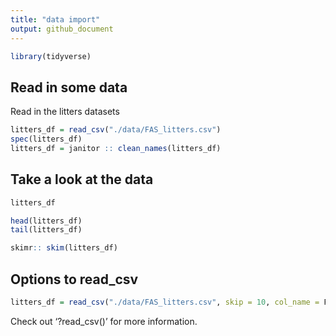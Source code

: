 ```yaml
---
title: "data import"
output: github_document
---
```


```r
library(tidyverse)
```

## Read in some data

Read in the litters datasets

```r
litters_df = read_csv("./data/FAS_litters.csv")
spec(litters_df)
litters_df = janitor :: clean_names(litters_df)
```

## Take a look at the data

```r
litters_df
```

```r
head(litters_df)
tail(litters_df)
```

```r
skimr:: skim(litters_df)
```

## Options to read_csv

```r
litters_df = read_csv("./data/FAS_litters.csv", skip = 10, col_name = F)
```

Check out '?read_csv()' for more information.





